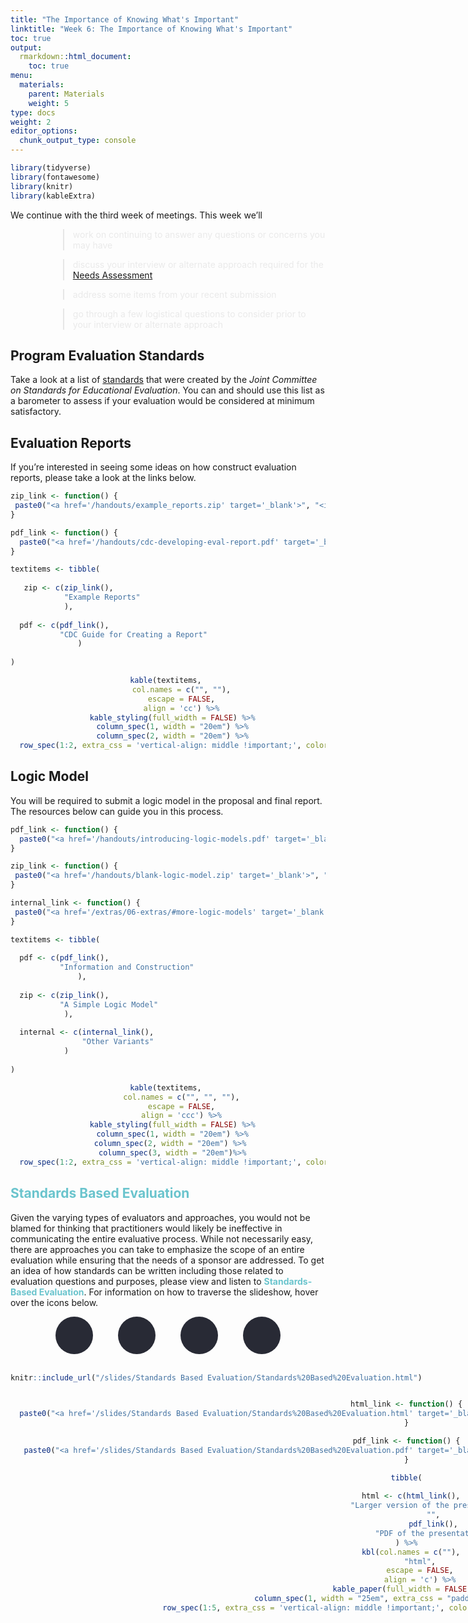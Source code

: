 ```yaml
---
title: "The Importance of Knowing What's Important"
linktitle: "Week 6: The Importance of Knowing What's Important"
toc: true
output:
  rmarkdown::html_document:
    toc: true
menu:
  materials:
    parent: Materials
    weight: 5
type: docs
weight: 2
editor_options: 
  chunk_output_type: console
---
```


<link rel="stylesheet" href="https://cdnjs.cloudflare.com/ajax/libs/font-awesome/5.15.4/css/all.min.css" />

<link href='https://fonts.googleapis.com/css?family=Roboto Condensed' rel='stylesheet'>

<style>
.hvr-sweep-to-left {
    display: inline-block;
    vertical-align: middle;
    -webkit-transform: perspective(1px) translateZ(0);
    transform: perspective(1px) translateZ(0);
    box-shadow: 0 0 1px rgba(0, 0, 0, 0);
    position: relative;
    -webkit-transition-property: color;
    transition-property: color;
    -webkit-transition-duration: 0.25s;
    transition-duration: 0.25s;
  }

.hvr-sweep-to-left:before {
  content: "";
  position: absolute;
  z-index: -1;
  top: 0px;
  left: 0px;
  right: 0px;
  bottom: 0px;
  border-radius: 5px;
  background: #9f54fb;
    -webkit-transform: scaleX(0);
  transform: scaleX(0);
  -webkit-transform-origin: 100% 50%;
  transform-origin: 100% 50%;
  -webkit-transition-property: transform;
  transition-property: transform;
  -webkit-transition-duration: 0.3s;
  transition-duration: 0.3s;
  -webkit-transition-timing-function: ease-out;
  transition-timing-function: ease-out;
}

.hvr-sweep-to-left:hover:before, 
.hvr-sweep-to-left:focus:before, 
.hvr-sweep-to-left:active:before {
  -webkit-transform: scaleX(1);
  transform: scaleX(1);
}

iframe {
  border: none;
}

td, th, tr, table {
    border: 0 !important;
    border-spacing:0 !important;
  }
  
.box{
    float:left;
    margin-right:10%;
}

.clear{
    clear:both;
}

.wrapper{
  display:inline-flex;
}.wrapper .icon{
  margin: 0 20px;
  cursor:pointer;
  display:flex;
  align-items:center;
  justify-content:center;
  flex-direction:column;
  position: relative;
  z-index:2;}.wrapper .icon span{
  position:relative;
  z-index:2;
  height: 60px;
  width: 60px;
  display:block;
  background: #282A35;
  box-shadow: 0px 0px 0px 0px rgba(0,0,0,0.1);
  border-radius:50%;
  text-align:center;
  transition: all 0.4s cubic-bezier(0.68, -0.55, 0.265, 1.55);
}.wrapper .icon span i{
  font-size:20px;
  line-height:60px;
}.wrapper .icon .tooltip{
  position:absolute;
  top:0px;
  background: #282A35;
  box-shadow: 0px 0px 0px 0px rgba(0,0,0,0.1);
  font-size: 20px;
  font-family: 'Roboto Condensed';
  padding: 10px 30px;
  border-radius: 25px;
  color:white;
  opacity:0;
  pointer-events: none;
  transition: all 0.4s cubic-bezier(0.68, -0.55, 0.265, 1.55);
}.wrapper .icon:hover .tooltip{
  opacity:1;
  pointer-events: auto;
  top:-91px;
}.wrapper .icon .tooltip:before{
  position:absolute;
  content:"";
  height:15px;
  width:15px;
  bottom:-8px;
  left:50%;
  transform: translateX(-50%) rotate(45deg);
}.wrapper .icon:hover span,
.wrapp .icon:hover .tooltip{
  text-shadow: 0px -1px 0px rgba(0,0,0,0.4);
}.wrapper .icon:hover span{
  color: #fff;
}.wrapper .leftright:hover span,
.wrapper .leftright:hover .tooltip,
.wrapper .leftright:hover .tooltip:before{
  background:#1b85b8;
}.wrapper .info:hover span,
.wrapper .info:hover .tooltip,
.wrapper .info:hover .tooltip:before{
  background:#559e83;
}.wrapper .github:hover span,
.wrapper .github:hover .tooltip,
.wrapper .github:hover .tooltip:before{
  background:#9e5570;
}.wrapper .youtube:hover span,
.wrapper .youtube:hover .tooltip,
.wrapper .youtube:hover .tooltip:before{
  background:#55959e;
}

i.fa.fa-save{
color:#ffffff;
}

</style>

<script>
$(document).ready(function(){
     $('[data-toggle="tooltip"]').tooltip();   
});
</script>


```r
library(tidyverse)
library(fontawesome)
library(knitr)
library(kableExtra)
```

We continue with the third week of meetings. This week we'll

<div style="padding-left: 60px;">

> <span style="color:#eaeaea">work on continuing to answer any questions or concerns you may have</span>

> <span style="color:#eaeaea">discuss your interview or alternate approach required for the [Needs Assessment](/deliverables/02-needs-assessment/)</span>

> <span style="color:#eaeaea">address some items from your recent submission</span>

> <span style="color:#eaeaea">go through a few logistical questions to consider prior to your interview or alternate approach</span>

</div>

## Program Evaluation Standards

Take a look at a list of [standards](https://jcsee.org/program/) that were created by the <i>Joint Committee on Standards for Educational Evaluation</i>. You can and should use this list as a barometer to assess if your evaluation would be considered at minimum satisfactory.  

## Evaluation Reports

If you're interested in seeing some ideas on how construct evaluation reports, please take a look at the links below.

```r

zip_link <- function() {
 paste0("<a href='/handouts/example_reports.zip' target='_blank'>", "<img src='/logos/zip-ico.png' alt='Example Reports' width='35'>", "</a>")
}

pdf_link <- function() {
  paste0("<a href='/handouts/cdc-developing-eval-report.pdf' target='_blank'>", "<img src='/logos/pdf-ico.png' alt='CDC Guide for Creating a Report' width='35'>", "</a>")
}

textitems <- tibble(
  
   zip <- c(zip_link(),
            "Example Reports"
            ),
   
  pdf <- c(pdf_link(),
           "CDC Guide for Creating a Report"
               )
  
)

```

<center>
```r
kable(textitems, 
      col.names = c("", ""),
      escape = FALSE,
      align = 'cc') %>%
  kable_styling(full_width = FALSE) %>%
  column_spec(1, width = "20em") %>%
  column_spec(2, width = "20em") %>%
  row_spec(1:2, extra_css = 'vertical-align: middle !important;', color = "#ffffff", background = "transparent") 
```
</center>


## Logic Model

You will be required to submit a logic model in the proposal and final report. The resources below can guide you in this process.

```r

pdf_link <- function() {
  paste0("<a href='/handouts/introducing-logic-models.pdf' target='_blank'>", "<img src='/logos/pdf-ico.png' alt='Slack icon' width='35'>", "</a>")
}

zip_link <- function() {
 paste0("<a href='/handouts/blank-logic-model.zip' target='_blank'>", "<img src='/logos/zip-ico.png' alt='Slack icon' width='35'>", "</a>")
}

internal_link <- function() {
 paste0("<a href='/extras/06-extras/#more-logic-models' target='_blank'>", "<img src='/logos/html-ico.png' alt='Slack icon' width='35'>", "</a>")
}

textitems <- tibble(
  
  pdf <- c(pdf_link(),
           "Information and Construction"
               ),
  
  zip <- c(zip_link(),
           "A Simple Logic Model"
            ),
  
  internal <- c(internal_link(),
                "Other Variants"
            )
  
)

```

<center>
```r
kable(textitems, 
      col.names = c("", "", ""),
      escape = FALSE,
      align = 'ccc') %>%
  kable_styling(full_width = FALSE) %>%
  column_spec(1, width = "20em") %>%
  column_spec(2, width = "20em") %>% 
  column_spec(3, width = "20em")%>%
  row_spec(1:2, extra_css = 'vertical-align: middle !important;', color = "#ffffff", background = "transparent") 
```
</center>


## <span style="color:#6ac4cd;font-weight:bold">Standards Based Evaluation</span>

Given the varying types of evaluators and approaches, you would not be blamed for thinking that practitioners would likely be ineffective in communicating the entire evaluative process. While not necessarily easy, there are approaches you can take to emphasize the scope of an entire evaluation while ensuring that the needs of a sponsor are addressed. To get an idea of how standards can be written including those related to evaluation questions and purposes, please view and listen to <span style="color:#6ac4cd;font-weight:bold">Standards-Based Evaluation</span>. For information on how to traverse the slideshow, hover over the icons below.

```{=html}
<center>
<div class="wrapper">
    <div class="icon leftright">
      <div class="tooltip"><span style=width:200px;>Move back and forth using <kbd>←</kbd> and <kbd>→</kbd></span></div>
      <span><i class="fas fa-map-signs"></i></span></div>
    <div class="icon info">
      <div class="tooltip"><span style=width:200px;>Toggle fullscreen by pressing <kbd>F</kbd></span></div>
      <span><i class="fas fa-expand-alt"></i></span>
    </div><div class="icon github">
      <div class="tooltip"><span style=width:200px;>Press <kbd>O</kbd> for and overview of all slides</span></div>
      <span><i class="far fa-images"></i></span>
    </div><div class="icon youtube">
      <div class="tooltip"><span style=width:200px;>Discover more shortcuts by pressing <kbd>H</kbd></span></div>
      <span><i class="fas fa-info-circle"></i></span>
    </div>
</div>
</center>
<br>
```

<center>

<div class="box">
```r
knitr::include_url("/slides/Standards Based Evaluation/Standards%20Based%20Evaluation.html")
```
</div>

<div class="box">
```r

html_link <- function() {
  paste0("<a href='/slides/Standards Based Evaluation/Standards%20Based%20Evaluation.html' target='_blank'>", "<img src='/logos/web-ico.png' alt='SBE Page' width='35'>", "</a>")
}

pdf_link <- function() {
  paste0("<a href='/slides/Standards Based Evaluation/Standards%20Based%20Evaluation.pdf' target='_blank'>", "<img src='/logos/pdf-ico.png' alt='SBE PDF' width='35'>", "</a>")
}

tibble(
  
  html <- c(html_link(),
            "Larger version of the presentation",
            "",
            pdf_link(),
            "PDF of the presentation")
) %>%
  kbl(col.names = c(""),
      "html",
      escape = FALSE,
      align = 'c') %>%
  kable_paper(full_width = FALSE) %>%
  column_spec(1, width = "25em", extra_css = "padding-left: 300px;") %>%
  row_spec(1:5, extra_css = 'vertical-align: middle !important;', color = "#ffffff", background = "transparent") 
```
</div>
<div class="clear"></div>

</center>
